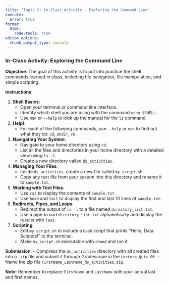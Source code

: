 ```yaml
---
title: "Topic 2: In-Class Activity - Exploring the Command Line"
execute: 
  error: true
format:
  html:
    code-tools: true
editor_options: 
  chunk_output_type: console
---
```


### In-Class Activity: Exploring the Command Line

**Objective**: The goal of this activity is to put into practice the shell commands learned in class, including file navigation, file manipulation, and simple scripting.

**Instructions**:

1.  **Shell Basics**:
    -   Open your terminal or command line interface.
    -   Identify which shell you are using with the command `echo $SHELL`.
    -   Use `man` or `--help` to look up the manual for the `ls` command.
2.  **Help!**:
    -   For each of the following commands, use `--help` or `man` to find out what they do: `cd`, `mkdir`, `rm`.
3.  **Navigating Your System**:
    -   Navigate to your home directory using `cd`.
    -   List all the files and directories in your home directory with a detailed view using `ls -l`.
    -   Create a new directory called `ds_activities`.
4.  **Managing Your Files**:
    -   Inside `ds_activities`, create a new file called `my_script.sh`.
    -   Copy any text file from your system into this directory and rename it to `sample.txt`.
5.  **Working with Text Files**:
    -   Use `cat` to display the contents of `sample.txt`.
    -   Use `head` and `tail` to display the first and last 10 lines of `sample.txt`.
6.  **Redirects, Pipes, and Loops**:
    -   Redirect the output of `ls -l` to a file named `directory_list.txt`.
    -   Use a pipe to sort `directory_list.txt` alphabetically and display the results with `less`.
7.  **Scripting**:
    -   Edit `my_script.sh` to include a `bash` script that prints "Hello, Data Science!" to the terminal.
    -   Make `my_script.sh` executable with `chmod` and run it.

**Submission**: - Compress the `ds_activities` directory with all created files into a `.zip` file and submit it through Gradescope in the `Lecture Quiz 06`. - Name the zip file `FirstName_LastName_ds_activities.zip`.

**Note**: Remember to replace `FirstName` and `LastName` with your actual last and first names.
